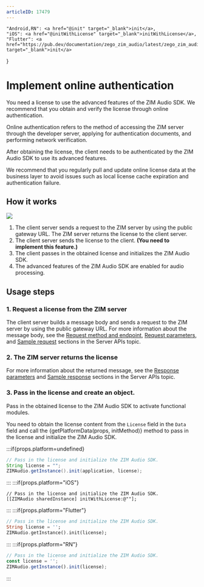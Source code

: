 ```yaml
---
articleID: 17479
---
```





    "Android,RN": <a href="@init" target="_blank">init</a>,
    "iOS": <a href="@initWithLicense" target="_blank">initWithLicense</a>,
    "Flutter": <a href="https://pub.dev/documentation/zego_zim_audio/latest/zego_zim_audio/ZIMAudio/init.html" target="_blank">init</a>
}

# Implement online authentication

You need a license to use the advanced features of the ZIM Audio SDK. We recommend that you obtain and verify the license through online authentication.

Online authentication refers to the method of accessing the ZIM server through the developer server, applying for authentication documents, and performing network verification.

After obtaining the license, the client needs to be authenticated by the ZIM Audio SDK to use its advanced features.



<Warning title="Warning">

We recommend that you regularly pull and update online license data at the business layer to avoid issues such as local license cache expiration and authentication failure.

</Warning>

## How it works

<Frame width="512" height="auto" caption=""><img src="https://storage.zego.im/sdk-doc/Pics/in_app_chat/17478.png" /></Frame>



1. The client server sends a request to the ZIM server by using the public gateway URL. The ZIM server returns the license to the client server.
2. The client server sends the license to the client. <strong>(You need to implement this feature.)</strong>
3. The client passes in the obtained license and initializes the ZIM Audio SDK.
4. The advanced features of the ZIM Audio SDK are enabled for audio processing.

## Usage steps

### 1. Request a license from the ZIM server

The client server builds a message body and sends a request to the ZIM server by using the public gateway URL. For more information about the message body, see the [Request method and endpoint](/zim-server/zim-audio/obtain-a-license#request-method-and-endpoint), [Request parameters](/zim-server/zim-audio/obtain-a-license#request-parameters), and [Sample request](/zim-server/zim-audio/obtain-a-license#sample-request) sections in the Server APIs topic.

### 2. The ZIM server returns the license

For more information about the returned message, see the [Response parameters](/zim-server/zim-audio/obtain-a-license#response-parameters) and [Sample response](/zim-server/zim-audio/obtain-a-license#sample-response) sections in the Server APIs topic.

### 3. Pass in the license and create an object.

Pass in the obtained license to the ZIM Audio SDK to activate functional modules.

You need to obtain the license content from the `License` field in the `Data` field and call the {getPlatformData(props, initMethod)} method to pass in the license and initialize the ZIM Audio SDK.

:::if{props.platform=undefined}
```java
// Pass in the license and initialize the ZIM Audio SDK.
String license = "";
ZIMAudio.getInstance().init(application, license);
```
:::
:::if{props.platform="iOS"}
```objc
// Pass in the license and initialize the ZIM Audio SDK.
[[ZIMAudio sharedInstance] initWithLicense:@""];
```
:::
:::if{props.platform="Flutter"}
```dart
// Pass in the license and initialize the ZIM Audio SDK.
String license = '';
ZIMAudio.getInstance().init(license);
```
:::
:::if{props.platform="RN"}
```typescript
// Pass in the license and initialize the ZIM Audio SDK.
const license = '';
ZIMAudio.getInstance().init(license);
```
:::











